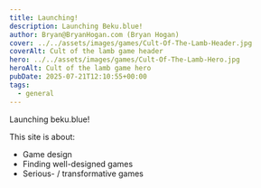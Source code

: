 ```yaml
---
title: Launching!
description: Launching Beku.blue!
author: Bryan@BryanHogan.com (Bryan Hogan)
cover: ../../assets/images/games/Cult-Of-The-Lamb-Header.jpg
coverAlt: Cult of the lamb game header
hero: ../../assets/images/games/Cult-Of-The-Lamb-Hero.jpg
heroAlt: Cult of the lamb game hero
pubDate: 2025-07-21T12:10:55+00:00
tags:
  - general
---
```


Launching beku.blue!

This site is about:
- Game design
- Finding well-designed games
- Serious- / transformative games